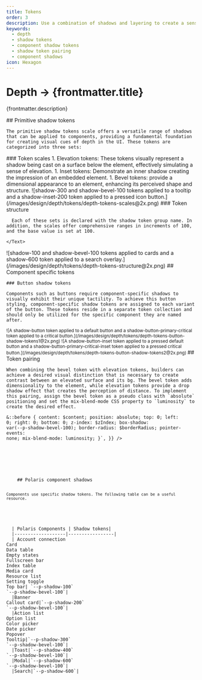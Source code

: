 ```yaml
---
title: Tokens
order: 3
description: Use a combination of shadows and layering to create a sense of realism and hierarchy in the interface, guiding merchants' attention and indicating interactivity.
keywords:
  - depth
  - shadow tokens
  - component shadow tokens
  - shadow token pairing
  - component shadows
icon: Hexagon
---
```


# Depth &rarr; {frontmatter.title}

<Lede>{frontmatter.description}</Lede>

<Subnav />

<LayoutSection card>
  <ExtraLarge>
  <Text>
    ## Primitive shadow tokens

    The primitive shadow tokens scale offers a versatile range of shadows that can be applied to components, providing a fundamental foundation for creating visual cues of depth in the UI. These tokens are categorized into three sets:

  </Text>
  </ExtraLarge>

  <Text>
    ### Token scales
    1. Elevation tokens: These tokens visually represent a shadow being cast on a surface below the element, effectively simulating a sense of elevation.
    1. Inset tokens: Demonstrate an inner shadow creating the impression of an embedded element.
    1. Bevel tokens: provide a dimensional appearance to an element, enhancing its perceived shape and structure.

  </Text>

<Large>
  ![shadow-300 and shadow-bevel-100 tokens applied to a tooltip and a
  shadow-inset-200 token applied to a pressed icon
  button.](/images/design/depth/tokens/depth-tokens-scales@2x.png)
</Large>

  <Text>
      ### Token structure

      Each of these sets is declared with the shadow token group name. In addition, the scales offer comprehensive ranges in increments of 100, and the base value is set at 100.

    </Text>

<Large>
  ![shadow-100 and shadow-bevel-100 tokens applied to cards and a shadow-600
  token applied to a search
  overlay.](/images/design/depth/tokens/depth-tokens-structure@2x.png)
</Large>
</LayoutSection>

<LayoutSection card>
  <Text>
    ## Component specific tokens

    ### Button shadow tokens

    Components such as buttons require component-specific shadows to visually exhibit their unique tactility. To achieve this button styling, component-specific shadow tokens are assigned to each variant of the button. These tokens reside in a separate token collection and should only be utilized for the specific component they are named after.

  </Text>

<Small>
  ![A shadow-button token applied to a default button and a
  shadow-button-primary-critical token applied to a critical
  button.](/images/design/depth/tokens/depth-tokens-button-shadow-tokens1@2x.png)
</Small>

<Small>
  ![A shadow-button-inset token applied to a pressed default button and a
  shadow-button-primary-critical-inset token applied to a pressed critical
  button.](/images/design/depth/tokens/depth-tokens-button-shadow-tokens2@2x.png)
</Small>
</LayoutSection>

<LayoutSection card>
  <Text>
    ## Token pairing

    When combining the bevel token with elevation tokens, builders can achieve a desired visual distinction that is necessary to create contrast between an elevated surface and its bg. The bevel token adds dimensionality to the element, while elevation tokens provide a drop shadow effect that creates the perception of distance. To implement this pairing, assign the bevel token as a pseudo class with `absolute` positioning and set the mix-blend-mode CSS property to `luminosity` to create the desired effect.

  </Text>

<Large>
<Code
  code={{
    title: '',
    className: 'Sass',
    code: `position: relative;
box-shadow: $boxShadow;
border-radius: $borderRadius;
border: $border;

&::before {
content: $content;
position: absolute;
top: 0;
left: 0;
right: 0;
bottom: 0;
z-index: $zIndex;
box-shadow: var(--p-shadow-bevel-100);
border-radius: $borderRadius;
pointer-events: none;
mix-blend-mode: luminosity;
}`,
}}
/>

</Large>
</LayoutSection>

<LayoutSection card>
  <Text>
    ## Polaris component shadows

    Components use specific shadow tokens. The following table can be a useful resource.

  </Text>

<Large>
  | Polaris Components | Shadow tokens|
  |-------------------|-----------------|
  | Account connection<br/>Card<br/>Data table<br/>Empty states<br/>Fullscreen bar<br/>Index table<br/>Media card<br/>Resource list<br/>Setting toggle<br/>Top bar| `--p-shadow-100`<br/>`--p-shadow-bevel-100`|
  |Banner<br/>Callout card|`--p-shadow-200`<br/>`--p-shadow-bevel-100`|
  |Action list<br/>Option list<br/>Color picker<br/>Date picker<br/>Popover <br/>Tooltip|`--p-shadow-300`<br/>`--p-shadow-bevel-100`|
  |Toast|`--p-shadow-400`<br/>`--p-shadow-bevel-100`|
  |Modal|`--p-shadow-600`<br/>`--p-shadow-bevel-100`|
  |Search|`--p-shadow-600`|
</Large>
</LayoutSection>
